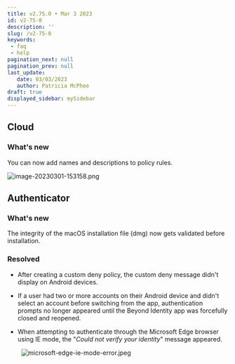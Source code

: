 ```yaml
---
title: v2.75.0 • Mar 3 2023
id: v2-75-0
description: ''
slug: /v2-75-0 
keywords: 
 - faq
 - help
pagination_next: null
pagination_prev: null
last_update: 
   date: 03/03/2023
   author: Patricia McPhee
draft: true
displayed_sidebar: mySidebar
---
```



## Cloud


### What's new

You can now add names and descriptions to policy rules.

![image-20230301-153158.png](../images/add-rule-policy-name-description.png)

## Authenticator


<SupportedOsAuthenticator />

### What's new

The integrity of the macOS installation file (dmg) now gets validated before installation.

### Resolved


* After creating a custom deny policy, the custom deny message didn't display on Android devices.

* If a user had two or more accounts on their Android device and didn't select an account before switching from the app, authentication prompts no longer appeared until the Beyond Identity app was forcefully closed and reopened.

* When attempting to authenticate through the Microsoft Edge browser using IE mode, the "_Could not verify your identity_" message appeared.
    
&nbsp;&nbsp;&nbsp;&nbsp;&nbsp;&nbsp;&nbsp;&nbsp;![microsoft-edge-ie-mode-error.jpeg](../images/authenticator-error-could-not-verify-identity.jpeg)